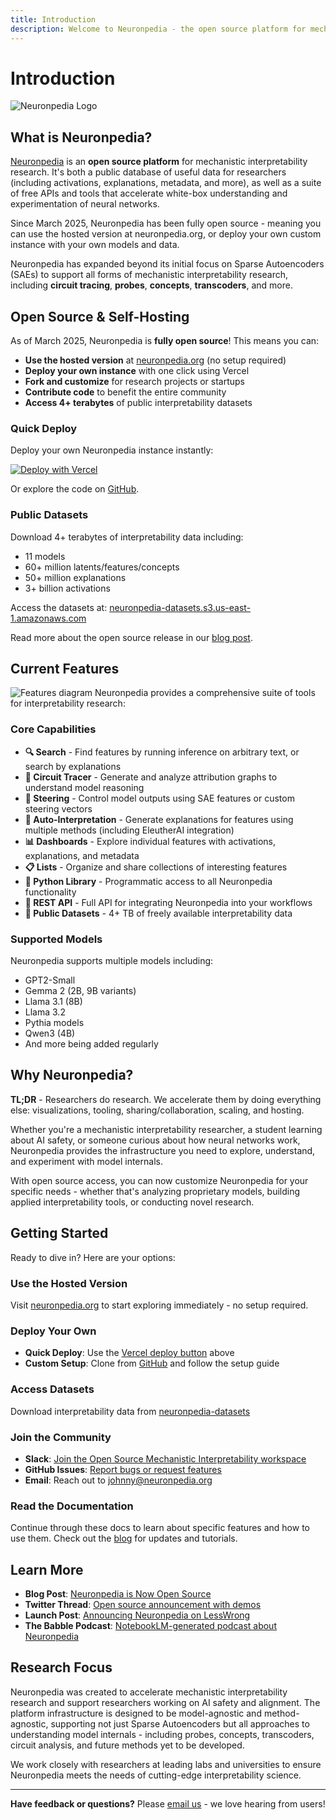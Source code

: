 ```yaml
---
title: Introduction
description: Welcome to Neuronpedia - the open source platform for mechanistic interpretability research
---
```


# Introduction

![Neuronpedia Logo](https://github.com/AaronBergman/docs/blob/main/images/logo.gif)

## What is Neuronpedia?

[Neuronpedia](https://neuronpedia.org) is an **open source platform** for mechanistic interpretability research. It's both a public database of useful data for researchers (including activations, explanations, metadata, and more), as well as a suite of free APIs and tools that accelerate white-box understanding and experimentation of neural networks.

Since March 2025, Neuronpedia has been fully open source - meaning you can use the hosted version at neuronpedia.org, or deploy your own custom instance with your own models and data.

Neuronpedia has expanded beyond its initial focus on Sparse Autoencoders (SAEs) to support all forms of mechanistic interpretability research, including **circuit tracing**, **probes**, **concepts**, **transcoders**, and more.

## Open Source & Self-Hosting

As of March 2025, Neuronpedia is **fully open source**! This means you can:

- **Use the hosted version** at [neuronpedia.org](https://neuronpedia.org) (no setup required)
- **Deploy your own instance** with one click using Vercel
- **Fork and customize** for research projects or startups
- **Contribute code** to benefit the entire community
- **Access 4+ terabytes** of public interpretability datasets

### Quick Deploy

Deploy your own Neuronpedia instance instantly:

[![Deploy with Vercel](https://vercel.com/button)](https://vercel.com/new/clone?repository-url=https%3A%2F%2Fgithub.com%2Fhijohnnylin%2Fneuronpedia&env=NEXT_PUBLIC_SITE_NAME_VERCEL_DEPLOY&envDescription=***Your%20Custom%20Website%20Name.%20For%20example%3A%20PuppyNeurons***&root-directory=apps/webapp&build-command=npx%20prisma%20generate%20%26%26%20npm%20run%20build%3Ademo&project-name=my-neuronpedia&repository-name=my-neuronpedia&demo-title=Neuronpedia&demo-description=Deploy%20your%20own%20custom%20Neuronpedia%20%F0%9F%9A%80%F0%9F%A7%A0%F0%9F%A7%90&demo-url=https%3A%2F%2Fneuronpedia.org)

Or explore the code on [GitHub](https://github.com/hijohnnylin/neuronpedia).

### Public Datasets

Download 4+ terabytes of interpretability data including:
- 11 models
- 60+ million latents/features/concepts
- 50+ million explanations
- 3+ billion activations

Access the datasets at: [neuronpedia-datasets.s3.us-east-1.amazonaws.com](https://neuronpedia-datasets.s3.us-east-1.amazonaws.com/index.html?prefix=v1)

Read more about the open source release in our [blog post](https://neuronpedia.org/blog/neuronpedia-is-now-open-source).

## Current Features
![Features diagram](https://github.com/AaronBergman/docs/blob/main/images/neuronpedia_features_updated.png)
Neuronpedia provides a comprehensive suite of tools for interpretability research:

### Core Capabilities

- **🔍 Search** - Find features by running inference on arbitrary text, or search by explanations
- **🧭 Circuit Tracer** - Generate and analyze attribution graphs to understand model reasoning
- **🎯 Steering** - Control model outputs using SAE features or custom steering vectors
- **🤖 Auto-Interpretation** - Generate explanations for features using multiple methods (including EleutherAI integration)
- **📊 Dashboards** - Explore individual features with activations, explanations, and metadata
- **📋 Lists** - Organize and share collections of interesting features
- **🐍 Python Library** - Programmatic access to all Neuronpedia functionality
- **🔌 REST API** - Full API for integrating Neuronpedia into your workflows
- **💾 Public Datasets** - 4+ TB of freely available interpretability data

### Supported Models

Neuronpedia supports multiple models including:
- GPT2-Small
- Gemma 2 (2B, 9B variants)
- Llama 3.1 (8B)
- Llama 3.2
- Pythia models
- Qwen3 (4B)
- And more being added regularly

## Why Neuronpedia?

**TL;DR** - Researchers do research. We accelerate them by doing everything else: visualizations, tooling, sharing/collaboration, scaling, and hosting.

Whether you're a mechanistic interpretability researcher, a student learning about AI safety, or someone curious about how neural networks work, Neuronpedia provides the infrastructure you need to explore, understand, and experiment with model internals.

With open source access, you can now customize Neuronpedia for your specific needs - whether that's analyzing proprietary models, building applied interpretability tools, or conducting novel research.

## Getting Started

Ready to dive in? Here are your options:

### Use the Hosted Version
Visit [neuronpedia.org](https://neuronpedia.org) to start exploring immediately - no setup required.

### Deploy Your Own
- **Quick Deploy**: Use the [Vercel deploy button](https://vercel.com/new/clone?repository-url=https%3A%2F%2Fgithub.com%2Fhijohnnylin%2Fneuronpedia) above
- **Custom Setup**: Clone from [GitHub](https://github.com/hijohnnylin/neuronpedia) and follow the setup guide

### Access Datasets
Download interpretability data from [neuronpedia-datasets](https://neuronpedia-datasets.s3.us-east-1.amazonaws.com/index.html?prefix=v1)

### Join the Community
- **Slack**: [Join the Open Source Mechanistic Interpretability workspace](https://join.slack.com/t/opensourcemechanistic/shared_invite/zt-375zalm04-GFd5tdBU1yLKlu_T_JSqZQ)
- **GitHub Issues**: [Report bugs or request features](https://github.com/hijohnnylin/neuronpedia/issues)
- **Email**: Reach out to [johnny@neuronpedia.org](mailto:johnny@neuronpedia.org)

### Read the Documentation
Continue through these docs to learn about specific features and how to use them. Check out the [blog](https://neuronpedia.org/blog) for updates and tutorials.

## Learn More

- **Blog Post**: [Neuronpedia is Now Open Source](https://neuronpedia.org/blog/neuronpedia-is-now-open-source)
- **Twitter Thread**: [Open source announcement with demos](https://x.com/neuronpedia/status/1906793456879775745)
- **Launch Post**: [Announcing Neuronpedia on LessWrong](https://www.lesswrong.com/posts/BaEQoxHhWPrkinmxd/announcing-neuronpedia-as-a-platform-to-accelerate-research)
- **The Babble Podcast**: [NotebookLM-generated podcast about Neuronpedia](https://podcasts.apple.com/us/podcast/the-babble-a-residual-stream-podcast/id1809283401)

## Research Focus

Neuronpedia was created to accelerate mechanistic interpretability research and support researchers working on AI safety and alignment. The platform infrastructure is designed to be model-agnostic and method-agnostic, supporting not just Sparse Autoencoders but all approaches to understanding model internals - including probes, concepts, transcoders, circuit analysis, and future methods yet to be developed.

We work closely with researchers at leading labs and universities to ensure Neuronpedia meets the needs of cutting-edge interpretability science.

---

**Have feedback or questions?** Please [email us](mailto:johnny@neuronpedia.org) - we love hearing from users!
